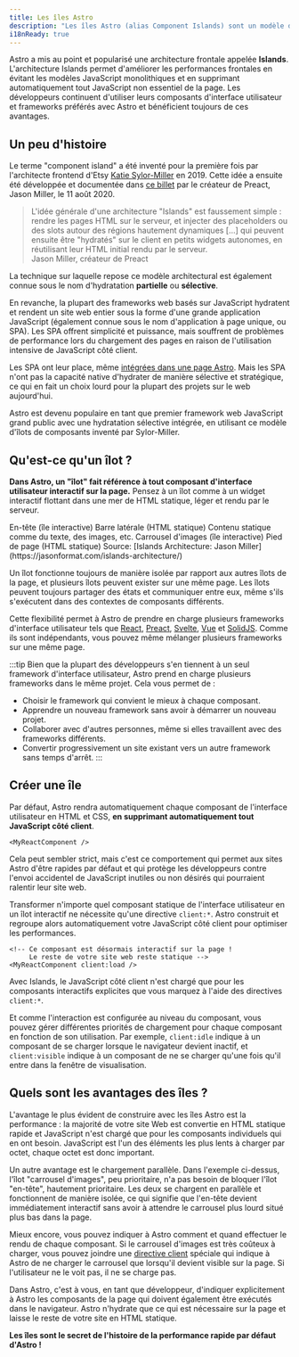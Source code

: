 ```yaml
---
title: Les îles Astro
description: "Les îles Astro (alias Component Islands) sont un modèle d'architecture web dont Astro est le pionnier. “L'architecture Islands“ a été inventée par l'architecte frontend d'Etsy, Katie Sylor-Miller, en 2019, et développée par le créateur de Preact, Jason Miller."
i18nReady: true
---
```



Astro a mis au point et popularisé une architecture frontale appelée **Islands**. L'architecture Islands permet d'améliorer les performances frontales en évitant les modèles JavaScript monolithiques et en supprimant automatiquement tout JavaScript non essentiel de la page. Les développeurs continuent d'utiliser leurs composants d'interface utilisateur et frameworks préférés avec Astro et bénéficient toujours de ces avantages.

## Un peu d'histoire

Le terme "component island" a été inventé pour la première fois par l'architecte frontend d'Etsy [Katie Sylor-Miller](https://twitter.com/ksylor) en 2019. Cette idée a ensuite été développée et documentée dans [ce billet](https://jasonformat.com/islands-architecture/) par le créateur de Preact, Jason Miller, le 11 août 2020.

> L'idée générale d'une architecture "Islands" est faussement simple : rendre les pages HTML sur le serveur, et injecter des placeholders ou des slots autour des régions hautement dynamiques [...] qui peuvent ensuite être "hydratés" sur le client en petits widgets autonomes, en réutilisant leur HTML initial rendu par le serveur.  
> Jason Miller, créateur de Preact

La technique sur laquelle repose ce modèle architectural est également connue sous le nom d'hydratation **partielle** ou **sélective**.

En revanche, la plupart des frameworks web basés sur JavaScript hydratent et rendent un site web entier sous la forme d'une grande application JavaScript (également connue sous le nom d'application à page unique, ou SPA). Les SPA offrent simplicité et puissance, mais souffrent de problèmes de performance lors du chargement des pages en raison de l'utilisation intensive de JavaScript côté client.

Les SPA ont leur place, même [intégrées dans une page Astro](/fr/guides/migrate-to-astro/from-create-react-app/). Mais les SPA n'ont pas la capacité native d'hydrater de manière sélective et stratégique, ce qui en fait un choix lourd pour la plupart des projets sur le web aujourd'hui.

Astro est devenu populaire en tant que premier framework web JavaScript grand public avec une hydratation sélective intégrée, en utilisant ce modèle d'îlots de composants inventé par Sylor-Miller.

## Qu'est-ce qu'un îlot ?

**Dans Astro, un "îlot" fait référence à tout composant d'interface utilisateur interactif sur la page.** Pensez à un îlot comme à un widget interactif flottant dans une mer de HTML statique, léger et rendu par le serveur.

<IslandsDiagram>
    <Fragment slot="headerApp">En-tête (île interactive)</Fragment>
    <Fragment slot="sidebarApp">Barre latérale (HTML statique)</Fragment>
    <Fragment slot="main">
        Contenu statique comme du texte, des images, etc.
    </Fragment>
    <Fragment slot="carouselApp">Carrousel d'images (île interactive)</Fragment>
    <Fragment slot="footer">Pied de page (HTML statique)</Fragment>
    <Fragment slot="source">Source: [Islands Architecture: Jason Miller](https://jasonformat.com/islands-architecture/)</Fragment>
</IslandsDiagram>

Un îlot fonctionne toujours de manière isolée par rapport aux autres îlots de la page, et plusieurs îlots peuvent exister sur une même page. Les îlots peuvent toujours partager des états et communiquer entre eux, même s'ils s'exécutent dans des contextes de composants différents.

Cette flexibilité permet à Astro de prendre en charge plusieurs frameworks d'interface utilisateur tels que [React](https://react.dev/), [Preact](https://preactjs.com/), [Svelte](https://svelte.dev/), [Vue](https://vuejs.org/) et [SolidJS](https://www.solidjs.com/). Comme ils sont indépendants, vous pouvez même mélanger plusieurs frameworks sur une même page.

:::tip
Bien que la plupart des développeurs s'en tiennent à un seul framework d'interface utilisateur, Astro prend en charge plusieurs frameworks dans le même projet. Cela vous permet de :

- Choisir le framework qui convient le mieux à chaque composant.
- Apprendre un nouveau framework sans avoir à démarrer un nouveau projet.
- Collaborer avec d'autres personnes, même si elles travaillent avec des frameworks différents.
- Convertir progressivement un site existant vers un autre framework sans temps d'arrêt.
:::

## Créer une île

Par défaut, Astro rendra automatiquement chaque composant de l'interface utilisateur en HTML et CSS, **en supprimant automatiquement tout JavaScript côté client**. 


```astro title="src/pages/index.astro"
<MyReactComponent />
```

Cela peut sembler strict, mais c'est ce comportement qui permet aux sites Astro d'être rapides par défaut et qui protège les développeurs contre l'envoi accidentel de JavaScript inutiles ou non désirés qui pourraient ralentir leur site web.

Transformer n'importe quel composant statique de l'interface utilisateur en un îlot interactif ne nécessite qu'une directive `client:*`. Astro construit et regroupe alors automatiquement votre JavaScript côté client pour optimiser les performances.

```astro title="src/pages/index.astro" ins="client:load"
<!-- Ce composant est désormais interactif sur la page ! 
     Le reste de votre site web reste statique -->
<MyReactComponent client:load />
```

Avec Islands, le JavaScript côté client n'est chargé que pour les composants interactifs explicites que vous marquez à l'aide des directives `client:*`.

Et comme l'interaction est configurée au niveau du composant, vous pouvez gérer différentes priorités de chargement pour chaque composant en fonction de son utilisation. Par exemple, `client:idle` indique à un composant de se charger lorsque le navigateur devient inactif, et `client:visible` indique à un composant de ne se charger qu'une fois qu'il entre dans la fenêtre de visualisation.

## Quels sont les avantages des îles ?

L'avantage le plus évident de construire avec les îles Astro est la performance : la majorité de votre site Web est convertie en HTML statique rapide et JavaScript n'est chargé que pour les composants individuels qui en ont besoin. JavaScript est l'un des éléments les plus lents à charger par octet, chaque octet est donc important.

Un autre avantage est le chargement parallèle. Dans l'exemple ci-dessus, l'îlot "carrousel d'images", peu prioritaire, n'a pas besoin de bloquer l'îlot "en-tête", hautement prioritaire. Les deux se chargent en parallèle et fonctionnent de manière isolée, ce qui signifie que l'en-tête devient immédiatement interactif sans avoir à attendre le carrousel plus lourd situé plus bas dans la page.

Mieux encore, vous pouvez indiquer à Astro comment et quand effectuer le rendu de chaque composant. Si le carrousel d'images est très coûteux à charger, vous pouvez joindre une [directive client](/fr/reference/directives-reference/#directives-client) spéciale qui indique à Astro de ne charger le carrousel que lorsqu'il devient visible sur la page. Si l'utilisateur ne le voit pas, il ne se charge pas.

Dans Astro, c'est à vous, en tant que développeur, d'indiquer explicitement à Astro les composants de la page qui doivent également être exécutés dans le navigateur. Astro n'hydrate que ce qui est nécessaire sur la page et laisse le reste de votre site en HTML statique.

**Les îles sont le secret de l'histoire de la performance rapide par défaut d'Astro !**

